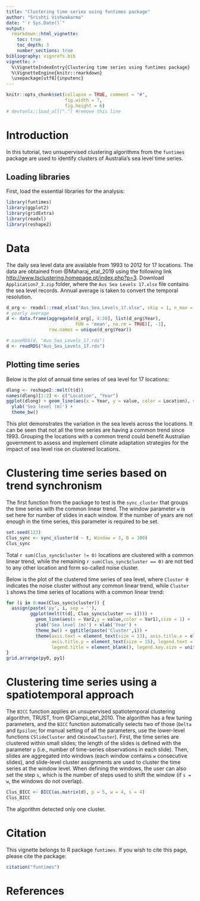 ---
title: "Clustering time series using funtimes package"
author: "Srishti Vishwakarma"
date: "`r Sys.Date()`"
output: 
  rmarkdown::html_vignette:
    toc: true
    toc_depth: 3
    number_sections: true
bibliography: vignrefs.bib
vignette: >
  %\VignetteIndexEntry{Clustering time series using funtimes package}
  %\VignetteEngine{knitr::rmarkdown}
  \usepackage[utf8]{inputenc}
---

```{r, echo = FALSE, message = FALSE}
knitr::opts_chunk$set(collapse = TRUE, comment = "#",
                      fig.width = 7, 
                      fig.height = 6)
# devtools::load_all(".") #remove this line
```

# Introduction

In this tutorial, two unsupervised clustering algorithms from the `funtimes` package are used to identify clusters of Australia's sea level time series.

## Loading libraries

First, load the essential libraries for the analysis:

```{r echo=TRUE, warning=FALSE}
library(funtimes)
library(ggplot2)
library(gridExtra)
library(readxl)
library(reshape2)
```

# Data

The daily sea level data are available from 1993 to 2012 for 17 locations. The data are obtained from @Maharaj_etal_2019 using the following link <http://www.tsclustering.homepage.pt/index.php?p=3>. Download `Application7_3.zip` folder, where the `Aus Sea Levels 17.xlsx` file contains the sea level records. Annual average is taken to convert the temporal resolution.

```{r, eval=FALSE}
d_org <- readxl::read_xlsx("Aus_Sea_Levels_17.xlsx", skip = 1, n_max = 7300)
# yearly average
d <- data.frame(aggregate(d_org[, 4:20], list(d_org$Year), 
                          FUN = 'mean', na.rm = TRUE)[, -1], 
                row.names = unique(d_org$Year))
```

```{r, echo=FALSE}
# saveRDS(d, "Aus_Sea_Levels_17.rds")
d <- readRDS("Aus_Sea_Levels_17.rds")
```

## Plotting time series

Below is the plot of annual time series of sea level for 17 locations:
```{r}
dlong <- reshape2::melt(t(d))
names(dlong)[1:2] <- c("Location", "Year")
ggplot(dlong) + geom_line(aes(x = Year, y = value, color = Location), size = 1) +
  ylab('Sea level (m)') +
  theme_bw()
```

This plot demonstrates the variation in the sea levels across the locations. It can be seen that not all the time series are having a common trend since 1993. Grouping the locations with a common trend could benefit Australian government to assess and implement climate adaptation strategies for the impact of sea level rise on clustered locations.

# Clustering time series based on trend synchronism

The first function from the package to test is the `sync_cluster` that groups the time series with the common linear trend. The window parameter `w` is set here for number of slides in each window. If the number of years are not enough in the time series, this parameter is required to be set.

```{r}
set.seed(123)
Clus_sync <- sync_cluster(d ~ t, Window = 3, B = 100)
Clus_sync
```

Total `r sum(Clus_sync$cluster != 0)` locations are clustered with a common linear trend, while the remaining `r sum(Clus_sync$cluster == 0)` are not tied to any other location and form so-called noise cluster.

Below is the plot of the clustered time series of sea level, where `Cluster 0` indicates the noise cluster without any common linear trend, while `Cluster 1` shows the time series of locations with a common linear trend:

```{r}
for (i in 0:max(Clus_sync$cluster)) {
  assign(paste('py', i, sep = ''),
         ggplot(melt(t(d[, Clus_sync$cluster == i]))) +
           geom_line(aes(x = Var2,y = value,color = Var1),size = 1) +
           ylab('Sea level (m)') + xlab('Year') +
           theme_bw() + ggtitle(paste('Cluster',i)) +
           theme(axis.text = element_text(size = 13), axis.title.x = element_text(size = 15),
                 axis.title.y = element_text(size = 15), legend.text = element_text(size = 10),
                 legend.title = element_blank(), legend.key.size = unit(0.3, "cm")))
}
grid.arrange(py0, py1)
```


# Clustering time series using a spatiotemporal approach

The `BICC` function applies an unsupervised spatiotemporal clustering algorithm, TRUST, from @Ciampi_etal_2010. The algorithm has a few tuning parameters, and the `BICC` function automatically selects two of those (`Delta` and `Epsilon`; for manual setting of all the parameters, use the lower-level functions `CSlideCluster` and `CWindowCluster`). 
First, the time series are clustered within small slides; the length of the slides is defined with the parameter `p` (i.e., number of time-series observations in each slide). 
Then, slides are aggregated into windows (each window contains `w` consecutive slides), and slide-level cluster assignments are used to cluster the time series at the window level. When defining the windows, the user can also set the step `s`, which is the number of steps used to shift the window (if `s = w`, the windows do not overlap).

```{r}
Clus_BICC <- BICC(as.matrix(d), p = 5, w = 4, s = 4)
Clus_BICC
```

The algorithm detected only one cluster.

# Citation {-}

This vignette belongs to R package `funtimes`. If you wish to cite this page, please cite the package:
```{r}
citation("funtimes")
```

# References
